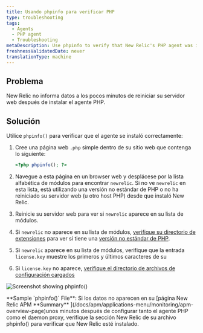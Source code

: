 ```yaml
---
title: Usando phpinfo para verificar PHP
type: troubleshooting
tags:
  - Agents
  - PHP agent
  - Troubleshooting
metaDescription: Use phpinfo to verify that New Relic's PHP agent was installed correctly.
freshnessValidatedDate: never
translationType: machine
---
```



## Problema

New Relic no informa datos a los pocos minutos de reiniciar su servidor web después de instalar el agente PHP.

## Solución

Utilice `phpinfo()` para verificar que el agente se instaló correctamente:

1. Cree una página web `.php` simple dentro de su sitio web que contenga lo siguiente:

   ```php
   <?php phpinfo(); ?>
   ```

2. Navegue a esta página en un browser web y desplácese por la lista alfabética de módulos para encontrar `newrelic`. Si no ve `newrelic` en esta lista, está utilizando una versión no estándar de PHP o no ha reiniciado su servidor web (u otro host PHP) desde que instaló New Relic.

3. Reinicie su servidor web para ver si `newrelic` aparece en su lista de módulos.

4. Si `newrelic` no aparece en su lista de módulos, [verifique su directorio de extensiones](/docs/php/php-kb-104) para ver si tiene una [versión no estándar de PHP](/docs/php/php-agent-installation-non-standard-php).

5. Si `newrelic` aparece en su lista de módulos, verifique que la entrada `license.key` muestre los primeros y últimos caracteres de su<InlinePopover type="licenseKey"/>

6. Si `license.key` no aparece, [verifique el directorio de archivos de configuración cargados](/docs/agents/php-agent/troubleshooting/checking-loaded-configuration-files-directory)

<img
  alt="Screenshot showing phpinfo()"
  src={apmPhpNrLicense}
/>

<figcaption>
  <DNT>**Sample `phpinfo()` File**</DNT>: Si los datos no aparecen en su [página New Relic APM <DNT>**Summary**</DNT> ](/docs/apm/applications-menu/monitoring/apm-overview-page)unos minutos después de configurar tanto el agente PHP como el daemon proxy, verifique la sección New Relic de su archivo phpinfo() para verificar que New Relic esté instalado.
</figcaption>
